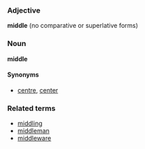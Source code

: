 ===Adjective===
'''middle''' (no comparative or superlative forms)

===Noun===
'''middle'''

====Synonyms====
*[[centre]], [[center]]

===Related terms===
*[[middling]]
*[[middleman]]
*[[middleware]]